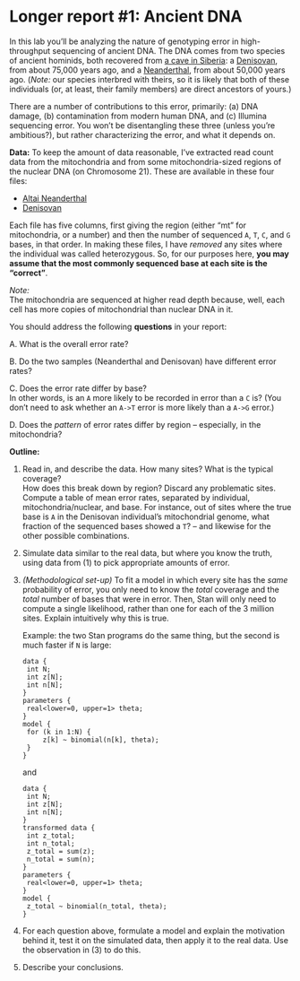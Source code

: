 # Longer report #1: Ancient DNA

In this lab you'll be analyzing the nature of genotyping error 
in high-throughput sequencing of ancient DNA.
The DNA comes from two species of ancient hominids,
both recovered from [a cave in Siberia](https://en.wikipedia.org/wiki/Denisova_Cave):
a [Denisovan](http://www.eva.mpg.de/denisova/index.html), from about 75,000 years ago,
and a [Neanderthal](http://www.eva.mpg.de/neandertal/index.html), from about 50,000 years ago.
(*Note:* our species interbred with theirs,
so it is likely that both of these individuals (or, at least, their family members)
are direct ancestors of yours.)

There are a number of contributions to this error, primarily:
(a) DNA damage,
(b) contamination from modern human DNA,
and (c) Illumina sequencing error.
You won't be disentangling these three (unless you're ambitious?), 
but rather characterizing the error, and what it depends on.

**Data:** 
To keep the amount of data reasonable,
I've extracted read count data from the mitochondria
and from some mitochondria-sized regions of the nuclear DNA (on Chromosome 21).
These are available in these four files:

- [Altai Neanderthal](data/altai.counts.gz)
- [Denisovan](data/denisova.counts.gz)

Each file has five columns,
first giving the region (either "mt" for mitochondria, or a number)
and then the number of sequenced `A`, `T`, `C`, and `G` bases, in that order.
In making these files, I have *removed* any sites where the individual was called heterozygous.
So, for our purposes here, 
**you may assume that the most commonly sequenced base at each site is the "correct"**.

*Note:*  
The mitochondria are sequenced at higher read depth
because, well, each cell has more copies of mitochondrial than nuclear DNA in it.


You should address the following **questions** in your report:


A. What is the overall error rate?

B. Do the two samples (Neanderthal and Denisovan) have different error rates?

C. Does the error rate differ by base?  
   In other words, is an `A` more likely to be recorded in error than a `C` is?
   (You don't need to ask whether an `A->T` error is more likely than a `A->G` error.)

D. Does the *pattern* of error rates differ by region -- especially, in the mitochondria?



**Outline:**

1. Read in, and describe the data.  How many sites?  What is the typical coverage?  
   How does this break down by region?  Discard any problematic sites.
   Compute a table of mean error rates, separated by individual, mitochondria/nuclear, and base.
   For instance, out of sites where the true base is `A` 
   in the Denisovan individual's mitochondrial genome,
   what fraction of the sequenced bases showed a `T`? 
   -- and likewise for the other possible combinations.


2. Simulate data similar to the real data, but where you know the truth,
   using data from (1) to pick appropriate amounts of error.


3. *(Methodological set-up)*  To fit a model in which every site has the *same* probability of error,
   you only need to know the *total* coverage and the *total* number of bases that were in error.
   Then, Stan will only need to compute a single likelihood, 
   rather than one for each of the 3 million sites.
   Explain intuitively why this is true.

    Example: the two Stan programs do the same thing, but the second is much faster if `N` is large:
```
data {
    int N;
    int z[N];
    int n[N];
}
parameters {
    real<lower=0, upper=1> theta;
}
model {
    for (k in 1:N) {
        z[k] ~ binomial(n[k], theta);
    }
}
```
and
```
data {
    int N;
    int z[N];
    int n[N];
}
transformed data {
    int z_total;
    int n_total;
    z_total = sum(z);
    n_total = sum(n);
}
parameters {
    real<lower=0, upper=1> theta;
}
model {
    z_total ~ binomial(n_total, theta);
}
```


4. For each question above, formulate a model and explain the motivation behind it,
   test it on the simulated data, then apply it to the real data.
   Use the observation in (3) to do this.


5. Describe your conclusions.


